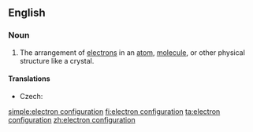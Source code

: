 ==English==
{{wikipedia}}

===Noun===
{{en-noun|head=[[electron]] [[configuration]]}}

# {{context|physics|chemistry|lang=en}} The arrangement of [[electron]]s in an [[atom]], [[molecule]], or other physical structure like a crystal.

====Translations====
{{trans-top|arrangement of electrons}}
* Czech: {{t-|cs|elektronová konfigurace|f}}
{{trans-mid}}
{{trans-bottom}}

[[simple:electron configuration]]
[[fi:electron configuration]]
[[ta:electron configuration]]
[[zh:electron configuration]]